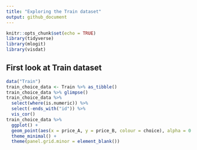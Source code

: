 ```yaml
---
title: "Exploring the Train dataset"
output: github_document
---
```


```r
knitr::opts_chunk$set(echo = TRUE)
library(tidyverse)
library(mlogit)
library(visdat)
```

## First look at Train dataset

```r
data("Train")
train_choice_data <- Train %>% as_tibble()
train_choice_data %>% glimpse()
train_choice_data %>%
  select(where(is.numeric)) %>% 
  select(-ends_with("id")) %>% 
  vis_cor()
train_choice_data %>%
  ggplot() +
  geom_point(aes(x = price_A, y = price_B, colour = choice), alpha = 0.2) +
  theme_minimal() +
  theme(panel.grid.minor = element_blank())
```

